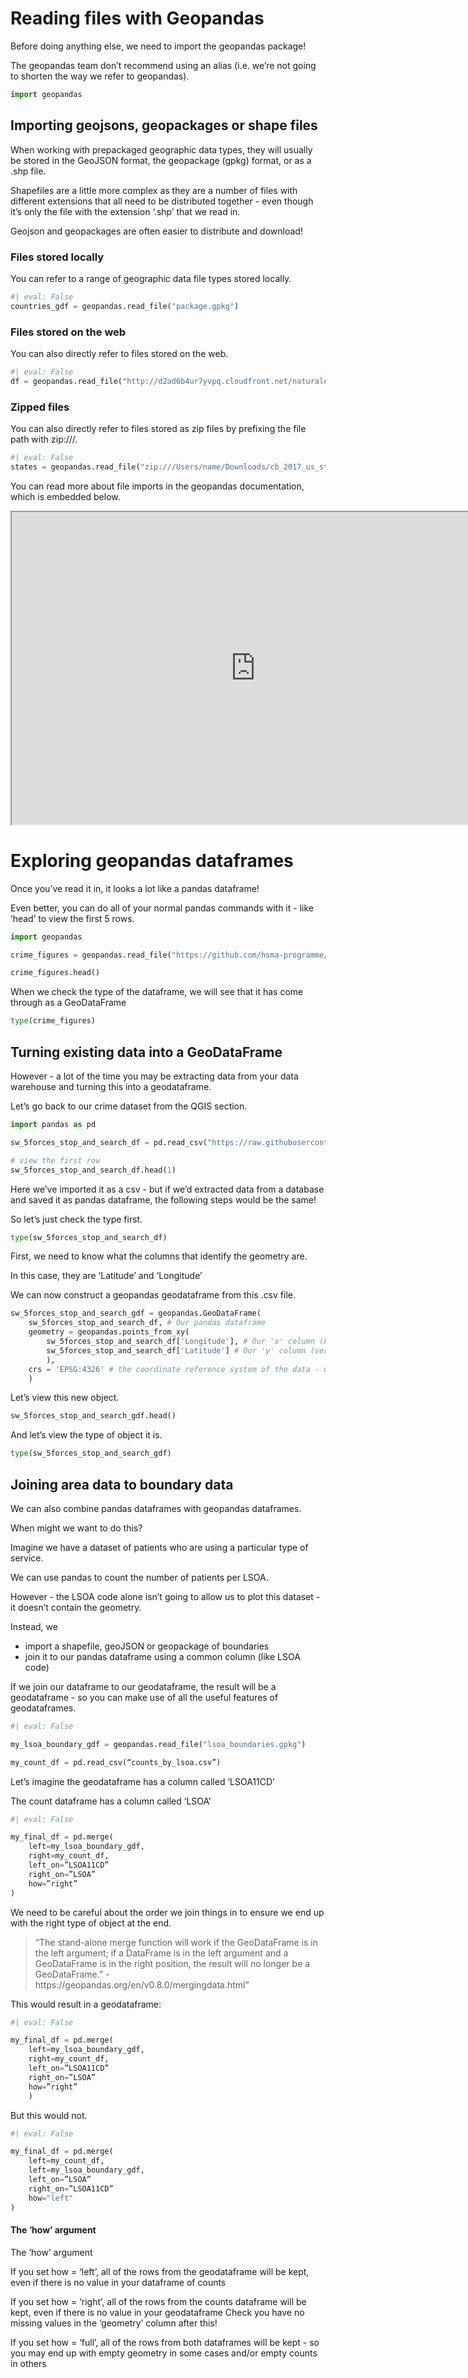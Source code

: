 # Reading files with Geopandas

Before doing anything else, we need to import the geopandas package!

The geopandas team don't recommend using an alias (i.e. we're not going to shorten the way we refer to geopandas).

```python
import geopandas
```

## Importing geojsons, geopackages or shape files

When working with prepackaged geographic data types, they will usually be stored in the GeoJSON format, the geopackage (gpkg) format, or as a .shp file.

:::{.callout-warning}
Shapefiles are a little more complex as they are a number of files with different extensions that all need to be distributed together - even though it's only the file with the extension '.shp' that we read in.

Geojson and geopackages are often easier to distribute and download!
:::

### Files stored locally

You can refer to a range of geographic data file types stored locally.

```python
#| eval: False
countries_gdf = geopandas.read_file("package.gpkg")
```

### Files stored on the web

You can also directly refer to files stored on the web.


```python
#| eval: False
df = geopandas.read_file("http://d2ad6b4ur7yvpq.cloudfront.net/naturalearth-3.3.0/ne_110m_land.geojson")
```

### Zipped files

You can also directly refer to files stored as zip files by prefixing the file path with zip:///.

```python
#| eval: False
states = geopandas.read_file("zip:///Users/name/Downloads/cb_2017_us_state_500k.zip")
```

You can read more about file imports in the geopandas documentation, which is embedded below.

```{=html}
<iframe width="780" height="500" src="https://geopandas.org/en/stable/docs/user_guide/io.html" title="IO in geopandas"></iframe>
```

# Exploring geopandas dataframes

Once you’ve read it in, it looks a lot like a pandas dataframe!

Even better, you can do all of your normal pandas commands with it - like ‘head’ to view the first 5 rows.

```python
import geopandas

crime_figures = geopandas.read_file("https://github.com/hsma-programme/h6_3b_advanced_qgis_mapping_python/raw/main/h6_3b_advanced_qgis_and_mapping_in_python/example_code/lsoa_2011_sw5forces_crime_figures.gpkg")

crime_figures.head()
```

When we check the type of the dataframe, we will see that it has come through as a GeoDataFrame

```python
type(crime_figures)
```

## Turning existing data into a GeoDataFrame

However - a lot of the time you may be extracting data from your data warehouse and turning this into a geodataframe.

Let’s go back to our crime dataset from the QGIS section.

```python
import pandas as pd

sw_5forces_stop_and_search_df = pd.read_csv("https://raw.githubusercontent.com/hsma-programme/h6_3b_advanced_qgis_mapping_python/main/h6_3b_advanced_qgis_and_mapping_in_python/example_code/sw_5forces_stop_and_search.csv")

# view the first row
sw_5forces_stop_and_search_df.head(1)
```

Here we’ve imported it as a csv - but if we’d extracted data from a database and saved it as pandas dataframe, the following steps would be the same!

So let's just check the type first.

```python
type(sw_5forces_stop_and_search_df)
```

First, we need to know what the columns that identify the geometry are.

In this case, they are ‘Latitude’ and ‘Longitude’

We can now construct a geopandas geodataframe from this .csv file.

```python
sw_5forces_stop_and_search_gdf = geopandas.GeoDataFrame(
    sw_5forces_stop_and_search_df, # Our pandas dataframe
    geometry = geopandas.points_from_xy(
        sw_5forces_stop_and_search_df['Longitude'], # Our 'x' column (horizontal position of points)
        sw_5forces_stop_and_search_df['Latitude'] # Our 'y' column (vertical position of points)
        ),
    crs = 'EPSG:4326' # the coordinate reference system of the data - use EPSG:4326 if you are unsure
    )
```

Let's view this new object.

```python
sw_5forces_stop_and_search_gdf.head()
```

And let's view the type of object it is.

```python
type(sw_5forces_stop_and_search_gdf)
```

## Joining area data to boundary data

We can also combine pandas dataframes with geopandas dataframes.

When might we want to do this?

Imagine we have a dataset of patients who are using a particular type of service.

We can use pandas to count the number of patients per LSOA.

However - the LSOA code alone isn’t going to allow us to plot this dataset - it doesn’t contain the geometry.

Instead, we

- import a shapefile, geoJSON or geopackage of boundaries
- join it to our pandas dataframe using a common column (like LSOA code)

If we join our dataframe to our geodataframe, the result will be a geodataframe - so you can make use of all the useful features of geodataframes.

```python
#| eval: False

my_lsoa_boundary_gdf = geopandas.read_file("lsoa_boundaries.gpkg")

my_count_df = pd.read_csv(“counts_by_lsoa.csv”)

```

Let’s imagine the geodataframe has a column called ‘LSOA11CD’

The count dataframe has a column called ‘LSOA’

```python
#| eval: False

my_final_df = pd.merge(
	left=my_lsoa_boundary_gdf,
    right=my_count_df,
    left_on=”LSOA11CD”
    right_on=”LSOA”
    how=”right”
)

```

:::{.callout-warning}

We need to be careful about the order we join things in to ensure we end up with the right type of object at the end.

> “The stand-alone merge function will work if the GeoDataFrame is in the left argument; if a DataFrame is in the left argument and a GeoDataFrame is in the right position, the result will no longer be a GeoDataFrame.” - https://geopandas.org/en/v0.8.0/mergingdata.html"

This would result in a geodataframe:

```python
#| eval: False

my_final_df = pd.merge(
	left=my_lsoa_boundary_gdf,
    right=my_count_df,
    left_on=”LSOA11CD”
    right_on=”LSOA”
    how=”right”
    )
```

But this would not.

```python
#| eval: False

my_final_df = pd.merge(
    left=my_count_df,
    left=my_lsoa_boundary_gdf,
    left_on=”LSOA”
    right_on=”LSOA11CD”
    how="left"
)

```
:::


:::{.callout-tip}
#### The 'how' argument

The ‘how’ argument

If you set how = ‘left’, all of the rows from the geodataframe will be kept, even if there is no value in your dataframe of counts

If you set how = ‘right’, all of the rows from the counts dataframe will be kept, even if there is no value in your geodataframe
Check you have no missing values in the ‘geometry’ column after this!

If you set how = ‘full’, all of the rows from both dataframes will be kept - so you may end up with empty geometry in some cases and/or empty counts in others
:::

